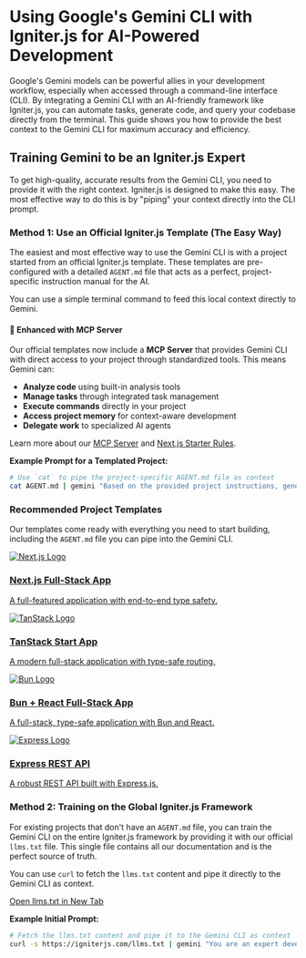 # Using Google's Gemini CLI with Igniter.js for AI-Powered Development

Google's Gemini models can be powerful allies in your development workflow, especially when accessed through a command-line interface (CLI). By integrating a Gemini CLI with an AI-friendly framework like Igniter.js, you can automate tasks, generate code, and query your codebase directly from the terminal. This guide shows you how to provide the best context to the Gemini CLI for maximum accuracy and efficiency.

## Training Gemini to be an Igniter.js Expert

To get high-quality, accurate results from the Gemini CLI, you need to provide it with the right context. Igniter.js is designed to make this easy. The most effective way to do this is by "piping" your context directly into the CLI prompt.

### Method 1: Use an Official Igniter.js Template (The Easy Way)

The easiest and most effective way to use the Gemini CLI is with a project started from an official Igniter.js template. These templates are pre-configured with a detailed `AGENT.md` file that acts as a perfect, project-specific instruction manual for the AI.

You can use a simple terminal command to feed this local context directly to Gemini.

#### 🚀 Enhanced with MCP Server

Our official templates now include a **MCP Server** that provides Gemini CLI with direct access to your project through standardized tools. This means Gemini can:

- **Analyze code** using built-in analysis tools
- **Manage tasks** through integrated task management
- **Execute commands** directly in your project
- **Access project memory** for context-aware development
- **Delegate work** to specialized AI agents

Learn more about our [MCP Server](/docs/code-agents/mcp-server) and [Next.js Starter Rules](/docs/code-agents/nextjs-starter-rules).

**Example Prompt for a Templated Project:**

```bash
# Use `cat` to pipe the project-specific AGENT.md file as context
cat AGENT.md | gemini "Based on the provided project instructions, generate a new Vitest test file for the `igniter.router.ts` file, ensuring it covers the basic functionality."
```

### Recommended Project Templates

Our templates come ready with everything you need to start building, including the `AGENT.md` file you can pipe into the Gemini CLI.

<div className="grid grid-cols-1 gap-4 my-8">
    <a href="/templates/starter-nextjs" className="block p-4 rounded-lg border hover:bg-accent/50 hover:shadow-lg transition-all duration-200">
      <div className="flex items-center space-x-4">
        <span className="size-12 border bg-secondary dark:bg-transparent border-border rounded-md p-1 flex items-center justify-center">
          <img src="https://svgl.app/library/nextjs_icon_dark.svg" alt="Next.js Logo" className="h-6 flex-shrink-0 grayscale invert-0 dark:invert" />
        </span>
        <div className="flex-1">
          <h3 className="text-sm font-semibold">Next.js Full-Stack App</h3>
          <p className="text-sm text-muted-foreground">A full-featured application with end-to-end type safety.</p>
        </div>
      </div>
    </a>
    <a href="/templates/starter-tanstack-start" className="block p-4 rounded-lg border hover:bg-accent/50 hover:shadow-lg transition-all duration-200">
      <div className="flex items-center space-x-4">
        <span className="size-12 border bg-secondary dark:bg-transparent border-border rounded-md p-1 flex items-center justify-center">
          <img src="https://svgl.app/library/tanstack.svg" alt="TanStack Logo" className="h-6 flex-shrink-0 grayscale" />
        </span>
        <div className="flex-1">
          <h3 className="text-sm font-semibold">TanStack Start App</h3>
          <p className="text-sm text-muted-foreground">A modern full-stack application with type-safe routing.</p>
        </div>
      </div>
    </a>
    <a href="/templates/starter-bun-react-app" className="block p-4 rounded-lg border hover:bg-accent/50 hover:shadow-lg transition-all duration-200">
      <div className="flex items-center space-x-4">
        <span className="size-12 border bg-secondary dark:bg-transparent border-border rounded-md p-1 flex items-center justify-center">
          <img src="https://svgl.app/library/bun.svg" alt="Bun Logo" className="h-6 flex-shrink-0 grayscale invert-0 dark:invert" />
        </span>
        <div className="flex-1">
          <h3 className="text-sm font-semibold">Bun + React Full-Stack App</h3>
          <p className="text-sm text-muted-foreground">A full-stack, type-safe application with Bun and React.</p>
        </div>
      </div>
    </a>
    <a href="/templates/starter-express-rest-api" className="block p-4 rounded-lg border hover:bg-accent/50 hover:shadow-lg transition-all duration-200">
      <div className="flex items-center space-x-4">
        <span className="size-12 border bg-secondary dark:bg-transparent border-border rounded-md p-1 flex items-center justify-center">
          <img src="https://svgl.app/library/expressjs_dark.svg" alt="Express Logo" className="h-6 flex-shrink-0 grayscale invert-0 dark:invert" />
        </span>
        <div className="flex-1">
          <h3 className="text-sm font-semibold">Express REST API</h3>
          <p className="text-sm text-muted-foreground">A robust REST API built with Express.js.</p>
        </div>
      </div>
    </a>
</div>

### Method 2: Training on the Global Igniter.js Framework

For existing projects that don't have an `AGENT.md` file, you can train the Gemini CLI on the entire Igniter.js framework by providing it with our official `llms.txt` file. This single file contains all our documentation and is the perfect source of truth.

You can use `curl` to fetch the `llms.txt` content and pipe it directly to the Gemini CLI as context.

<div className="my-4">
    <a href="https://igniterjs.com/llms.txt" target="_blank" rel="noopener noreferrer" className="inline-flex items-center justify-center rounded-md border border-border bg-transparent px-4 py-2 text-sm font-medium text-foreground transition-colors hover:bg-accent hover:text-accent-foreground focus-visible:outline-none focus-visible:ring-2 focus-visible:ring-ring focus-visible:ring-offset-2 disabled:pointer-events-none disabled:opacity-50">
      Open llms.txt in New Tab
    </a>
</div>

**Example Initial Prompt:**

```bash
# Fetch the llms.txt content and pipe it to the Gemini CLI as context
curl -s https://igniterjs.com/llms.txt | gemini "You are an expert developer specializing in Igniter.js. Use the text I've provided as your primary source of knowledge. All your future responses must be based on the best practices and patterns found in that document. Now, help me create a new feature."
```
